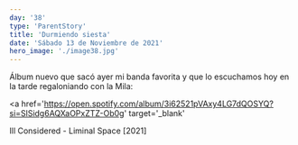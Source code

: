 ```yaml
---
day: '38'
type: 'ParentStory'
title: 'Durmiendo siesta'
date: 'Sábado 13 de Noviembre de 2021'
hero_image: './image38.jpg'
---
```


Álbum nuevo que sacó ayer mi banda favorita y que lo escuchamos hoy en la tarde regaloniando con la Mila:

<a
  href='https://open.spotify.com/album/3i62521pVAxy4LG7dQOSYQ?si=SlSidg6AQXaOPxZTZ-Ob0g'
  target='_blank'
>
  Ill Considered - Liminal Space [2021]
</a>
